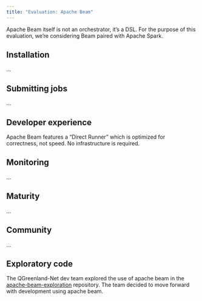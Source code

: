```yaml
---
title: "Evaluation: Apache Beam"
---
```


Apache Beam itself is not an orchestrator, it's a DSL. For the purpose of this
evaluation, we're considering Beam paired with Apache Spark.


## Installation

...


## Submitting jobs

...


## Developer experience

Apache Beam features a "Direct Runner" which is optimized for correctness, not
speed. No infrastructure is required.


## Monitoring

...


## Maturity

...


## Community

...

## Exploratory code

The QGreenland-Net dev team explored the use of apache beam in the
[apache-beam-exploration](https://github.com/QGreenland-Net/apache-beam-exploration)
repository. The team decided to move forward with development using apache beam.

